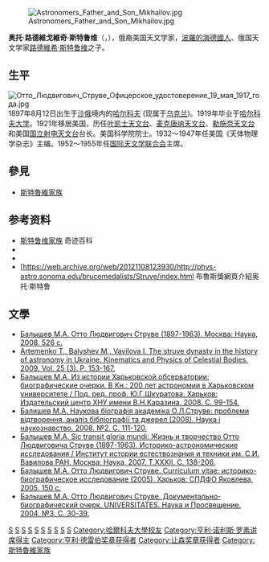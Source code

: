 {{distinguish2|其祖父[[奧托·威廉·馮·斯特魯維|奧托·威廉·馮·斯特魯維]]（1819年－1905年）}}
{{Infobox scientist
|name = 奥托·斯特鲁维<br />Отто Струве<br />Otto Struve
|image = Otto Struve US post 1949crop.JPG
|image_size = 150px
|caption = 1949年[[美國郵政|美國郵政]]信封上的奥托·斯特鲁维
|birth_date = {{birth date|1897|8|12}}
|birth_place = {{flag|俄羅斯帝國}}[[哈爾科夫|哈爾科夫]]（今屬[[烏克蘭|烏克蘭]]）
|death_date = {{death date and age|1963|4|6|1897|8|12}}
|death_place = {{USA}}[[加利福尼亞州|加利福尼亞州]][[伯克利|伯克利]]
|residence = 
|citizenship = 
|nationality = [[俄羅斯|俄羅斯]]<br>[[美國|美國]]
|ethnicity = 波羅的海德國人
|field = [[天文學家|天文學家]]
|work_institutions = 
|alma_mater = [[哈尔科夫大学|哈尔科夫大学]]
|doctoral_advisor = 
|doctoral_students = 
|known_for = 
|author_abbrev_bot = 
|author_abbrev_zoo = 
|influences = 
|influenced = 
|prizes = 
|religion = 
|footnotes = 
|signature =
}}
[[File:Astronomers_Father_and_Son_Mikhailov.jpg|thumb]]

'''奥托·路德維戈維奇·斯特鲁维'''（{{lang-ru|'''Отто Людвигович Струве'''|'''Otto Lyudvigovich Struve'''}}，{{bd|1897年|8月12日|1963年|4月6日|catIdx=Struve, Otto}}），俄裔美国天文学家，[[波羅的海德國人|波羅的海德國人]]、俄国天文学家[[路德維希·斯特鲁维|路德維希·斯特鲁维]]之子。

==生平==
[[File:Отто_Людвигович_Струве_Офицерское_удостоверение_19_мая_1917_года.jpg|thumb]]
1897年8月12日出生于[[沙俄|沙俄]]境内的[[哈尔科夫|哈尔科夫]] (现属于[[乌克兰|乌克兰]])。1919年毕业于[[哈尔科夫大学|哈尔科夫大学]]。1921年移居美国，历任[[叶凯士天文台|叶凯士天文台]]、[[麦克唐纳天文台|麦克唐纳天文台]]、[[勒施奈天文台|勒施奈天文台]]和美国[[国立射电天文台|国立射电天文台]]台长。美国科学院院士。1932～1947年任美国《天体物理学杂志》主编。1952～1955年任[[国际天文学联合会|国际天文学联合会]]主席。

==參見==
*[[斯特魯維家族|斯特魯維家族]]

==参考资料==
*[http://www.qiji.cn/baike/Detailed/12042.html 斯特鲁维家族] {{Wayback|url=http://www.qiji.cn/baike/Detailed/12042.html |date=20210806100025 }} 奇迹百科
*{{cite book|url=http://books.google.com/?id=-iMdWYcCmA8C&pg=PA352|title=Biographical memoirs, Volume 60|author=National Academy of Sciences (U.S.)|publisher=National Academies Press|year=1991|isbn=0309047463}}
*{{cite book|url=http://books.google.com/?id=aehOMlBUEsQC|title=Yerkes Observatory, 1892-1950: The birth, near death, and resurrection of a scientific research institution|author=Donald E. Osterbrock|authorlink=Donald Edward Osterbrock|publisher=University of Chicago Press|year=1997|isbn=0226639460}}
*[https://web.archive.org/web/20121108123930/http://phys-astro.sonoma.edu/brucemedalists/Struve/index.html 布魯斯獎網頁介紹奥托·斯特鲁

== 文學 ==
* [https://www.researchgate.net/publication/339353114_Otto_Ludvigovic_Struve_1897-1963_2008_Moskva_Nauka_526_s_Otto_Ludvigovich_Struve_1897-1963 Балышев М.А. Отто Людвигович Струве (1897-1963). Москва: Наука, 2008. 526 с.]
* [https://www.researchgate.net/publication/226702417_The_struve_dynasty_in_the_history_of_astronomy_in_Ukraine_2009_Kinematics_and_Physics_of_Celestial_Bodies_25_3_153-167  Artemenko T., Balyshev M., Vavilova I. The struve dynasty in the history of astronomy in Ukraine. Kinematics and Physics of Celestial Bodies. 2009. Vol. 25 (3). P. 153-167.]
* [https://www.researchgate.net/publication/339433120_Iz_istorii_Harkovskoj_observatorii_biograficeskie_ocerki_2008_V_Kn_200_let_astronomii_v_Harkovskom_universitete_Pod_red_prof_UGSkuratova_Harkov_Izdatelskij_centr_HNU_imeni_VNKarazina_99-154_To_the_His Балышев М.А. Из истории Харьковской обсерватории: биографические очерки. В Кн.: 200 лет астрономии в Харьковском университете / Под. ред. проф. Ю.Г.Шкуратова. Харьков: Издательский центр ХНУ имени В.Н.Каразина, 2008. С. 99-154.]
* [https://www.researchgate.net/publication/339352492_Naukova_biografia_akademika_OLStruve_problemi_vidtvorenna_analiz_bibliografii_ta_dzerel_2008_Nauka_i_naukoznavstvo_2_111-120_Scientific_biography_of_Academician_Otto_Struve_problems_of_reproduction_an Балишев М.А. Наукова біографія академіка О.Л.Струве: проблеми відтворення, аналіз бібліографії та джерел (2008). Наука і наукознавство. 2008. №2. С. 111-120.]
* [https://www.researchgate.net/publication/252111283_Sic_transit_gloria_mundi_Zizn_i_tvorcestvo_Otto_Ludvigovica_Struve_1897-1963_2007_Istoriko-astronomiceskie_issledovania_Institut_istorii_estestvoznania_i_tehniki_im_SI_Vavilova_RAN_Moskva_Nauka_THHHII Балышев М.А. Sic transit gloria mundi: Жизнь и творчество Отто Людвиговича Струве (1897-1963). Историко-астрономические исследования / Институт истории естествознания и техники им. С.И. Вавилова РАН. Москва: Наука, 2007. Т.ХХХІІ. С. 138-206.] 
* [https://www.researchgate.net/publication/339354178_Otto_Ludvigovic_Struve_Curriculum_vitae_istoriko-biograficeskoe_issledovanie_2005_Harkov_SPDFO_Akovleva150_s_Otto_Struve_Curriculim_vitae_historical_and_biographical_research Балышев М.А. Отто Людвигович Струве. Curriculum vitae: историко-биографическое исследование (2005). Харьков: СПДФО Яковлева, 2005. 150 с.]
* [https://www.researchgate.net/publication/339377094_Otto_Ludvigovic_Struve_Dokumentalno-biograficeskij_ocerk_2004_UNIVERSITATES_Nauka_i_Prosvesenie_3_30-39_Otto_Ludwigovich_Struve_Documentally_and_biographical_research  Балышев М.А. Отто Людвигович Струве. Документально-биографический очерк. UNIVERSITATES. Наука и Просвещение. 2004. №3. С. 30-39.]

{{美国物理学会会长}}
{{让森奖章获得者}}
{{亨利·德雷伯奖章获得者}}
{{亨利·诺利斯·罗素讲席得主}}
{{布鲁斯奖获得者}}
{{英国皇家天文学会金质奖章获得者}}

{{Authority control}}
{{DEFAULTSORT:Struve, Otto}}

[[Category:美国天文学家|S]]
[[Category:俄罗斯天文学家|S]]
[[Category:波罗的海德意志人|S]]
[[Category:德國裔俄羅斯人|S]]
[[Category:德國裔美國人|S]]
[[Category:歸化美國公民|S]]
[[Category:小行星發現者|S]]
[[Category:芝加哥大學教師|S]]
[[Category:英國皇家學會院士|S]]
[[Category:英國皇家天文學會金質獎章獲得者|S]]
[[Category:哈爾科夫大學校友|Category:哈爾科夫大學校友]]
[[Category:亨利·诺利斯·罗素讲席得主|Category:亨利·诺利斯·罗素讲席得主]]
[[Category:亨利·德雷伯奖章获得者|Category:亨利·德雷伯奖章获得者]]
[[Category:让森奖章获得者|Category:让森奖章获得者]]
[[Category:斯特魯維家族|Category:斯特魯維家族]]